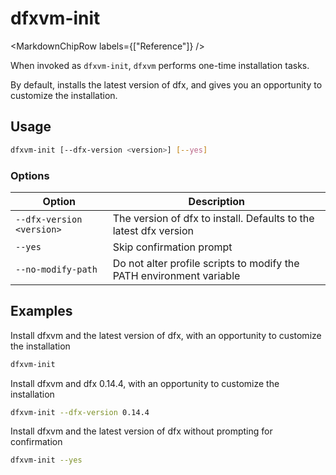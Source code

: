 
# dfxvm-init

<MarkdownChipRow labels={["Reference"]} />

When invoked as `dfxvm-init`, `dfxvm` performs one-time installation tasks.

By default, installs the latest version of dfx, and gives you an opportunity
to customize the installation.

## Usage

```bash
dfxvm-init [--dfx-version <version>] [--yes]
```

### Options

| Option                    | Description |
|---------------------------| --- |
| `--dfx-version <version>` | The version of dfx to install. Defaults to the latest dfx version |
| `--yes`                   | Skip confirmation prompt |
| `--no-modify-path`        | Do not alter profile scripts to modify the PATH environment variable |

## Examples

Install dfxvm and the latest version of dfx, with an opportunity
to customize the installation

```bash
dfxvm-init
```

Install dfxvm and dfx 0.14.4, with an opportunity to customize the installation
```bash
dfxvm-init --dfx-version 0.14.4
```

Install dfxvm and the latest version of dfx without prompting for confirmation

```bash
dfxvm-init --yes
```
